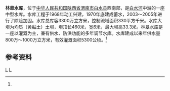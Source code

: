 {{Infobox Reservoir 
|name = 林皋水库
|nickname =林皋湖
|image = 林皋湖 - panoramio.jpg
|image_caption =
|map = 
|map_caption = 
|pushpin_map = China Shaanxi
|pushpin_map_caption =  林皋水库在陕西的位置
|code =BDC24000303
|class = 中型水库
|location_of_reservoir = [[陕西省|陕西省]][[白水县|白水县]]
|location_of_dam =
|inflow =白水河
|outflow =[[白水河_(北洛河)|白水河]]
|catchment_area =330
|reservoir_area =
|mean_depth = 
|maximum_depth = 
|flood_level =
|normal_water_level =
|dead_water_level = 
|water_quality = 
|island = 
|maximum_storage_capacity =3300万
|normal_storage_capacity =
|type_of_dam =均质（黄黏土）土坝
|elevation_of_dam =
|height_of_dam =33.3
|length_of_dam =460
|width_of_dam =6
|installed_capacity =
|irrigated_area =5300公顷
|start = 1968年
|complete =1970年
|cost = 
|emigrate =
|latd = 35
|latm = 09
|lats = 43
|latNS =N 
|longd = 109
|longm = 24
|longs =18
|longEW = E
|website = 
|footnotes = <ref name="中国河湖大典">{{cite book zh |author=《[[中国河湖大典|中国河湖大典]]》编纂委员会 |title=《中国河湖大典·黄河卷》 |format=M |edition=1 |location=北京 |publisher=中国水利水电出版社 |date=2014年4月 |pages=274页 |id= ISBN 978-7-5170-1937-4}}</ref>
}}
'''林皋水库'''，位于[[中华人民共和国|中华人民共和国]][[陕西省|陕西省]][[渭南市|渭南市]][[白水县|白水县]]西南部，是[[白水河_(北洛河)|白水河]]中游的一座中型水库。水库工程于1968年动工兴建，1970年底建成蓄水，2003～2005年进行了除险加固。水库总库容3300万立方米，控制流域面积330平方千米。水库大坝为均质（黄黏土）土坝，坝顶长460米，宽6米，最大坝高33.3米。林皋水库是一座以灌溉为主，兼有供水、防洪功能的多年调节水库。水库建成以来年供水量800万～1000万立方米，有效灌溉面积5300公顷。<ref name="中国河湖大典"/>

==参考资料==
{{reflist}}
[[Category:陕西水库|L]]
[[Category:白水县|L]]
